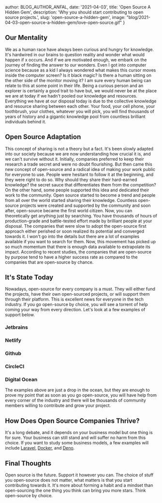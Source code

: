 
  author: BLOG_AUTHOR_ANFAL,
  date: '2021-04-03',
  title: 'Open Source A Hidden Gem',
  description: 'Why you should start contributing to open source projects.',
  slug: 'open-source-a-hidden-gem',
  image: "blog/2021-04-03-open-source-a-hidden-gem/love-open-source.gif"
}


<BlogImage
  src='blog/2021-04-03-open-source-a-hidden-gem/love-open-source.gif'
  alt="Love Open Source"/>

## Our Mentality
We as a human race have always been curious and hungry for knowledge. It's hardwired in our brains to question reality and wonder what would happen if x occurs. And if we are motivated enough, we embark on the journey of finding the answer to our wonders. Even I got into computer science because as a kid I always wondered what makes this cursor moves inside the computer screen? Is it black magic? Is there a human sitting on the other side of the monitor moving it? I am sure every human being can relate to this at some point in their life.
Being a curious person and an explorer is certainly a good trait to have but, we would never be at the place we are at today if we hadn't pooled our knowledge and resources. Everything we have at our disposal today is due to the collective knowledge and resource sharing between each other. Your food, your cell phone, your toothbrush, your clothes, whatever you will pick, you will find thousands of years of history and a gigantic knowledge pool from countless brilliant individuals behind it.

## Open Source Adaptation
This concept of sharing is not a theory but a fact. It's been slowly adapted into our society because we are now understanding how crucial it is, and we can't survive without it. Initially, companies preferred to keep their research a trade secret and were no doubt flourishing. But then came this new concept of open-source and a radical idea of making your work public for everyone to use. People were hesitant to follow it at the beginning, and they were right to do so. Why should they share their hard-earned knowledge? the secret sauce that differentiates them from the competition?
On the other hand, some people supported this idea and dedicated their work to the community. Open source started to become a trend and people from all over the world started sharing their knowledge. Countless open-source projects were created and supported by the community and soon after, open-source became the first world citizen. Now, you can theoretically get anything just by searching. You have thousands of hours of production-grade and battle-tested effort made by brilliant people at your disposal.
The companies that were slow to adopt the open-source first approach either perished or soon realized its potential and converged towards it. I won't go into the details but there are a lot of examples available if you want to search for them.
Now, this movement has picked up so much momentum that there is enough data available to extrapolate its impact. According to recent studies, the companies that are open-source by purpose tend to have a higher success rate as compared to the companies that are open-source by chance.

<BlogImage  src='blog/2021-04-03-open-source-a-hidden-gem/open-source-study.png' alt="Open Source Study"/>

## It's State Today
Nowadays, open-source for every company is a must. They will either fund the projects, have their own open-sourced projects, or will support them through their platform. This is excellent news for everyone in the tech industry. If you go open-source by choice, you will see a torrent of help coming your way from every direction. Let's look at a few examples of support below.

### Jetbrains
<BlogImage
  src='blog/2021-04-03-open-source-a-hidden-gem/jetbrains.png'
  alt="Jetbrains Loves Open Source"/>

### Netlify
<BlogImage
  src='blog/2021-04-03-open-source-a-hidden-gem/netlify.png'
  alt="Netlify Loves Open Source"/>

### Github
<BlogImage
  src='blog/2021-04-03-open-source-a-hidden-gem/github-1.png'
  alt="Github Loves Open Source"/>

<BlogImage
  src='blog/2021-04-03-open-source-a-hidden-gem/github-2.png'
  alt="Github Loves Open Source"/>

### CircleCI
<BlogImage
  src='blog/2021-04-03-open-source-a-hidden-gem/circleci.png'
  alt="CircleCI Loves Open Source"/>

### Digital Ocean
<BlogImage
  src='blog/2021-04-03-open-source-a-hidden-gem/digitalocean.png'
  alt="Digital Ocean Loves Open Source"/>

The examples above are just a drop in the ocean, but they are enough to prove my point that as soon as you go open-source, you will have help from every corner of the industry and there will be thousands of community members willing to contribute and grow your project.

## How Does Open Source Companies Thrive?
It's a long debate, and it depends on your business model but one thing is for sure. Your business can still stand and will suffer no harm from this choice. If you want to study some business models, a few examples will include <a href="https://laravel.com/" target="_blank">Laravel</a>, <a href="https://www.docker.com/" target="_blank">Docker</a>, and <a href="https://deno.com/blog/the-deno-company" target="_blank">Deno</a>.

## Final Thoughts
Open source is the future. Support it however you can. The choice of stuff you open-source does not matter, what matters is that you start contributing towards it. It's more about forming a habit and a mindset than open-sourcing the one thing you think can bring you more stars. Think open-source by choice.

